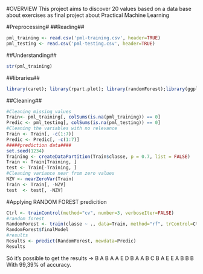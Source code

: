 #OVERVIEW
This project aims to discover 20 values based on a data base about exercises as final project about Practical Machine Learning

#Preprocessing#
##Reading##
```r
pml_training <- read.csv('pml-training.csv', header=TRUE)
pml_testing <- read.csv('pml-testing.csv', header=TRUE)
```
##Understanding##
```r
str(pml_training)
```
##libraries##
```r
library(caret); library(rpart.plot); library(randomForest);library(ggplot2)
```
##Cleaning##
```r
#Cleaning missing values
Train<- pml_training[, colSums(is.na(pml_training)) == 0]
Predic <- pml_testing[, colSums(is.na(pml_testing)) == 0]
#Cleaning the variables with no relevance
Train <- Train[, -c(1:7)]
Predic <- Predic[, -c(1:7)]
#####prediction data####
set.seed(1234) 
Training <- createDataPartition(Train$classe, p = 0.7, list = FALSE)
Train <- Train[Training, ]
test <- Train[-Training, ]
#Cleaning variance near from zero values
NZV <- nearZeroVar(Train)
Train <- Train[, -NZV]
test  <- test[, -NZV]
```

#Applying RANDOM FOREST predicition
```r
Ctrl <- trainControl(method="cv", number=3, verboseIter=FALSE)
#random forest
RandomForest <- train(classe ~ ., data=Train, method="rf", trControl=Ctrl)
RandomForest$finalModel
#results
Results <- predict(RandomForest, newdata=Predic)
Results
```
Só it's possible to get the results ->  B A B A A E D B A A B C B A E E A B B B
With  99,39% of accuracy.

